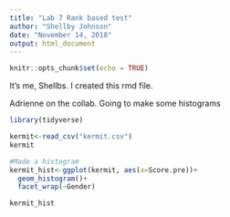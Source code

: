 ```yaml
---
title: "Lab 7 Rank based test"
author: "Shellby Johnson"
date: "November 14, 2018"
output: html_document
---
```


```r
knitr::opts_chunk$set(echo = TRUE)
```

It's me, Shellbs. I created this rmd file.

Adrienne on the collab. Going to make some histograms

```r

library(tidyverse)

kermit<-read_csv("kermit.csv")
kermit

#Made a histogram
kermit_hist<-ggplot(kermit, aes(x=Score.pre))+
  geom_histogram()+
  facet_wrap(~Gender)

kermit_hist

```

